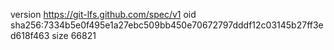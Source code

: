 version https://git-lfs.github.com/spec/v1
oid sha256:7334b5e0f495e1a27ebc509bb450e70672797dddf12c03145b27ff3ed618f463
size 66821
